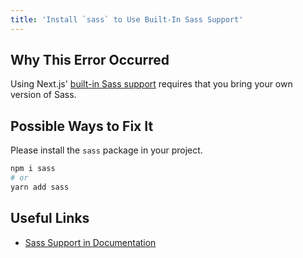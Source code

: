 ```yaml
---
title: 'Install `sass` to Use Built-In Sass Support'
---
```


## Why This Error Occurred

Using Next.js' [built-in Sass support](/docs/pages/building-your-application/styling/sass) requires that you bring your own version of Sass.

## Possible Ways to Fix It

Please install the `sass` package in your project.

```bash filename="Terminal"
npm i sass
# or
yarn add sass
```

## Useful Links

- [Sass Support in Documentation](/docs/pages/building-your-application/styling/sass)
